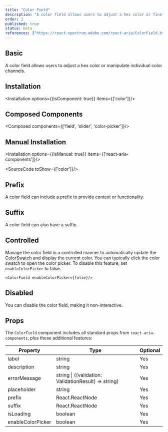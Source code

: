 ```yaml
---
title: "Color Field"
description: "A color field allows users to adjust a hex color or fine-tune individual color channels, offering precise control over color customization."
order: 2
published: true
status: beta
references: ["https://react-spectrum.adobe.com/react-aria/ColorField.html"]
---
```


## Basic
A color field allows users to adjust a hex color or manipulate individual color channels.
<How toUse="colors/color-field/color-field-demo" />

## Installation
<Installation options={{isComponent: true}} items={['color']}/>

## Composed Components
<Composed components={['field', 'slider', 'color-picker']}/>

## Manual Installation
<Installation options={{isManual: true}} items={['react-aria-components']}/>

<SourceCode toShow={['color']}/>

## Prefix
A color field can include a prefix to provide context or functionality.
<How toUse="colors/color-field/color-field-with-prefix-demo" />

## Suffix
A color field can also have a suffix.
<How toUse="colors/color-field/color-field-with-suffix-demo" />

## Controlled
Manage the color field in a controlled manner to automatically update the [ColorSwatch](/docs/components/colors/color-swatch) and display the current color.
<How toUse="colors/color-field/color-field-controlled-demo" />
You can typically click the color swatch to open the color picker. To disable this feature, set `enableColorPicker` to false.
```
<ColorField enableColorPicker={false}/>
```

## Disabled
You can disable the color field, making it non-interactive.
<How toUse="colors/color-field/color-field-disabled-demo" />

## Props
The `ColorField` component includes all standard props from `react-aria-components`, plus these additional features:

| Property           | Type                                                    | Optional |
|--------------------|---------------------------------------------------------|----------|
| label            | string                                                | Yes      |
| description      | string                                                | Yes      |
| errorMessage     | string \| ((validation: ValidationResult) => string)   | Yes      |
| placeholder      | string                                                | Yes      |
| prefix           | React.ReactNode                                       | Yes      |
| suffix           | React.ReactNode                                       | Yes      |
| isLoading        | boolean                                               | Yes      |
| enableColorPicker| boolean                                               | Yes      |
